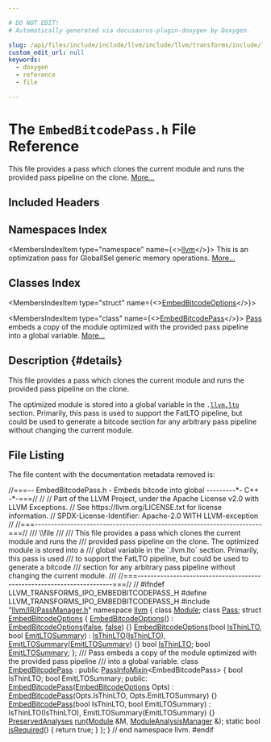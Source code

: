 ```yaml
---

# DO NOT EDIT!
# Automatically generated via docusaurus-plugin-doxygen by Doxygen.

slug: /api/files/include/include/llvm/include/llvm/transforms/include/llvm/transforms/ipo/embedbitcodepass-h
custom_edit_url: null
keywords:
  - doxygen
  - reference
  - file

---
```





# The `EmbedBitcodePass.h` File Reference

<DoxygenPage pluginConfig={pluginConfig}>

This file provides a pass which clones the current module and runs the provided pass pipeline on the clone. <a href="#details">More...</a>

## Included Headers

<IncludesList>
<IncludesListItem
  filePath="llvm/IR/PassManager.h"
  permalink="/docs/api/files/include/include/llvm/include/llvm/ir/passmanager-h"
  isLocal="true" />
</IncludesList>

## Namespaces Index

<MembersIndex>

<MembersIndexItem
  type="namespace"
  name={<><a href="/docs/api/namespaces/llvm">llvm</a></>}>
This is an optimization pass for GlobalISel generic memory operations. <a href="/docs/api/namespaces/llvm/#details">More...</a>
</MembersIndexItem>

</MembersIndex>

## Classes Index

<MembersIndex>

<MembersIndexItem
  type="struct"
  name={<><a href="/docs/api/structs/llvm/embedbitcodeoptions">EmbedBitcodeOptions</a></>}>
</MembersIndexItem>

<MembersIndexItem
  type="class"
  name={<><a href="/docs/api/classes/llvm/embedbitcodepass">EmbedBitcodePass</a></>}>
<a href="/docs/api/classes/llvm/pass">Pass</a> embeds a copy of the module optimized with the provided pass pipeline into a global variable. <a href="/docs/api/classes/llvm/embedbitcodepass/#details">More...</a>
</MembersIndexItem>

</MembersIndex>

## Description {#details}

This file provides a pass which clones the current module and runs the provided pass pipeline on the clone.

The optimized module is stored into a global variable in the <code>.<a href="/docs/api/namespaces/llvm/lto">llvm.lto</a></code> section. Primarily, this pass is used to support the FatLTO pipeline, but could be used to generate a bitcode section for any arbitrary pass pipeline without changing the current module.

## File Listing

The file content with the documentation metadata removed is:

<ProgramListing>

<Link id="l00001" /><CodeLine lineNumber="1"><span class="doxyHighlightComment">//===-- EmbedBitcodePass.h - Embeds bitcode into global ---------&#42;- C++ -&#42;-===//</span></CodeLine>
<Link id="l00002" /><CodeLine lineNumber="2"><span class="doxyHighlightComment">//</span></CodeLine>
<Link id="l00003" /><CodeLine lineNumber="3"><span class="doxyHighlightComment">// Part of the LLVM Project, under the Apache License v2.0 with LLVM Exceptions.</span></CodeLine>
<Link id="l00004" /><CodeLine lineNumber="4"><span class="doxyHighlightComment">// See https://llvm.org/LICENSE.txt for license information.</span></CodeLine>
<Link id="l00005" /><CodeLine lineNumber="5"><span class="doxyHighlightComment">// SPDX-License-Identifier: Apache-2.0 WITH LLVM-exception</span></CodeLine>
<Link id="l00006" /><CodeLine lineNumber="6"><span class="doxyHighlightComment">//</span></CodeLine>
<Link id="l00007" /><CodeLine lineNumber="7"><span class="doxyHighlightComment">//===----------------------------------------------------------------------===//</span></CodeLine>
<Link id="l00008" /><CodeLine lineNumber="8"><span class="doxyHighlightComment">/// \\file</span></CodeLine>
<Link id="l00009" /><CodeLine lineNumber="9"><span class="doxyHighlightComment">///</span></CodeLine>
<Link id="l00010" /><CodeLine lineNumber="10"><span class="doxyHighlightComment">/// This file provides a pass which clones the current module and runs the</span></CodeLine>
<Link id="l00011" /><CodeLine lineNumber="11"><span class="doxyHighlightComment">/// provided pass pipeline on the clone. The optimized module is stored into a</span></CodeLine>
<Link id="l00012" /><CodeLine lineNumber="12"><span class="doxyHighlightComment">/// global variable in the &#96;.llvm.lto&#96; section. Primarily, this pass is used</span></CodeLine>
<Link id="l00013" /><CodeLine lineNumber="13"><span class="doxyHighlightComment">/// to support the FatLTO pipeline, but could be used to generate a bitcode</span></CodeLine>
<Link id="l00014" /><CodeLine lineNumber="14"><span class="doxyHighlightComment">/// section for any arbitrary pass pipeline without changing the current module.</span></CodeLine>
<Link id="l00015" /><CodeLine lineNumber="15"><span class="doxyHighlightComment">///</span></CodeLine>
<Link id="l00016" /><CodeLine lineNumber="16"><span class="doxyHighlightComment">//===----------------------------------------------------------------------===//</span></CodeLine>
<Link id="l00017" /><CodeLine lineNumber="17"><span class="doxyHighlightComment">//</span></CodeLine>
<Link id="l00018" /><CodeLine lineNumber="18"><span class="doxyHighlightPreprocessor">#ifndef LLVM&#95;TRANSFORMS&#95;IPO&#95;EMBEDBITCODEPASS&#95;H</span></CodeLine>
<Link id="l00019" /><CodeLine lineNumber="19"><span class="doxyHighlightPreprocessor">#define LLVM&#95;TRANSFORMS&#95;IPO&#95;EMBEDBITCODEPASS&#95;H</span></CodeLine>
<Link id="l00020" /><CodeLine lineNumber="20"></CodeLine>
<Link id="l00021" /><CodeLine lineNumber="21"><span class="doxyHighlightPreprocessor">#include &quot;<a href="/docs/api/files/include/include/llvm/include/llvm/ir/passmanager-h">llvm/IR/PassManager.h</a>&quot;</span></CodeLine>
<Link id="l00022" /><CodeLine lineNumber="22"></CodeLine>
<Link id="l00023" /><CodeLine lineNumber="23"><span class="doxyHighlightKeyword">namespace </span><span class="doxyHighlight"><a href="/docs/api/namespaces/llvm">llvm</a> &#123;</span></CodeLine>
<Link id="l00024" /><CodeLine lineNumber="24"><span class="doxyHighlightKeyword">class </span><span class="doxyHighlight"><a href="/docs/api/classes/llvm/module">Module</a>;</span></CodeLine>
<Link id="l00025" /><CodeLine lineNumber="25"><span class="doxyHighlightKeyword">class </span><span class="doxyHighlight"><a href="/docs/api/classes/llvm/pass">Pass</a>;</span></CodeLine>
<Link id="l00026" /><CodeLine lineNumber="26"></CodeLine>
<Link id="l00027" /><CodeLine lineNumber="27" lineLink="/docs/api/structs/llvm/embedbitcodeoptions"><span class="doxyHighlightKeyword">struct </span><span class="doxyHighlight"><a href="/docs/api/structs/llvm/embedbitcodeoptions/#a35e8add0d32ec1c0ecca85adb5c89a5f">EmbedBitcodeOptions</a> &#123;</span></CodeLine>
<Link id="l00028" /><CodeLine lineNumber="28" lineLink="/docs/api/structs/llvm/embedbitcodeoptions/#a35e8add0d32ec1c0ecca85adb5c89a5f"><span class="doxyHighlight">  <a href="/docs/api/structs/llvm/embedbitcodeoptions/#a35e8add0d32ec1c0ecca85adb5c89a5f">EmbedBitcodeOptions</a>() : <a href="/docs/api/structs/llvm/embedbitcodeoptions/#a35e8add0d32ec1c0ecca85adb5c89a5f">EmbedBitcodeOptions</a>(<a href="/docs/api/namespaces/false">false</a>, <a href="/docs/api/namespaces/false">false</a>) &#123;&#125;</span></CodeLine>
<Link id="l00029" /><CodeLine lineNumber="29" lineLink="/docs/api/structs/llvm/embedbitcodeoptions/#ae0b5a087b9ae4631e8456255a5316cbc"><span class="doxyHighlight">  <a href="/docs/api/structs/llvm/embedbitcodeoptions/#ae0b5a087b9ae4631e8456255a5316cbc">EmbedBitcodeOptions</a>(</span><span class="doxyHighlightKeywordType">bool</span><span class="doxyHighlight"> <a href="/docs/api/structs/llvm/embedbitcodeoptions/#ab05c3d53977dcb6e5b269037da876ed0">IsThinLTO</a>, </span><span class="doxyHighlightKeywordType">bool</span><span class="doxyHighlight"> <a href="/docs/api/structs/llvm/embedbitcodeoptions/#a55a28f1ee98e9eff13c4b2d7e8746593">EmitLTOSummary</a>)</span></CodeLine>
<Link id="l00030" /><CodeLine lineNumber="30"><span class="doxyHighlight">      : <a href="/docs/api/structs/llvm/embedbitcodeoptions/#ab05c3d53977dcb6e5b269037da876ed0">IsThinLTO</a>(<a href="/docs/api/structs/llvm/embedbitcodeoptions/#ab05c3d53977dcb6e5b269037da876ed0">IsThinLTO</a>), <a href="/docs/api/structs/llvm/embedbitcodeoptions/#a55a28f1ee98e9eff13c4b2d7e8746593">EmitLTOSummary</a>(<a href="/docs/api/structs/llvm/embedbitcodeoptions/#a55a28f1ee98e9eff13c4b2d7e8746593">EmitLTOSummary</a>) &#123;&#125;</span></CodeLine>
<Link id="l00031" /><CodeLine lineNumber="31" lineLink="/docs/api/structs/llvm/embedbitcodeoptions/#ab05c3d53977dcb6e5b269037da876ed0"><span class="doxyHighlight">  </span><span class="doxyHighlightKeywordType">bool</span><span class="doxyHighlight"> <a href="/docs/api/structs/llvm/embedbitcodeoptions/#ab05c3d53977dcb6e5b269037da876ed0">IsThinLTO</a>;</span></CodeLine>
<Link id="l00032" /><CodeLine lineNumber="32" lineLink="/docs/api/structs/llvm/embedbitcodeoptions/#a55a28f1ee98e9eff13c4b2d7e8746593"><span class="doxyHighlight">  </span><span class="doxyHighlightKeywordType">bool</span><span class="doxyHighlight"> <a href="/docs/api/structs/llvm/embedbitcodeoptions/#a55a28f1ee98e9eff13c4b2d7e8746593">EmitLTOSummary</a>;</span></CodeLine>
<Link id="l00033" /><CodeLine lineNumber="33"><span class="doxyHighlight">&#125;;</span></CodeLine>
<Link id="l00034" /><CodeLine lineNumber="34"></CodeLine>
<Link id="l00035" /><CodeLine lineNumber="35"><span class="doxyHighlightComment">/// Pass embeds a copy of the module optimized with the provided pass pipeline</span></CodeLine>
<Link id="l00036" /><CodeLine lineNumber="36"><span class="doxyHighlightComment">/// into a global variable.</span></CodeLine>
<Link id="l00037" /><CodeLine lineNumber="37" lineLink="/docs/api/classes/llvm/embedbitcodepass"><span class="doxyHighlightKeyword">class </span><span class="doxyHighlight"><a href="/docs/api/classes/llvm/embedbitcodepass/#ae9280c878ab9afbfa9b3cada829d926c">EmbedBitcodePass</a> : </span><span class="doxyHighlightKeyword">public</span><span class="doxyHighlight"> <a href="/docs/api/structs/llvm/passinfomixin">PassInfoMixin</a>&lt;EmbedBitcodePass&gt; &#123;</span></CodeLine>
<Link id="l00038" /><CodeLine lineNumber="38"><span class="doxyHighlight">  </span><span class="doxyHighlightKeywordType">bool</span><span class="doxyHighlight"> IsThinLTO;</span></CodeLine>
<Link id="l00039" /><CodeLine lineNumber="39"><span class="doxyHighlight">  </span><span class="doxyHighlightKeywordType">bool</span><span class="doxyHighlight"> EmitLTOSummary;</span></CodeLine>
<Link id="l00040" /><CodeLine lineNumber="40"></CodeLine>
<Link id="l00041" /><CodeLine lineNumber="41"><span class="doxyHighlightKeyword">public</span><span class="doxyHighlight">:</span></CodeLine>
<Link id="l00042" /><CodeLine lineNumber="42" lineLink="/docs/api/classes/llvm/embedbitcodepass/#ae9280c878ab9afbfa9b3cada829d926c"><span class="doxyHighlight">  <a href="/docs/api/classes/llvm/embedbitcodepass/#ae9280c878ab9afbfa9b3cada829d926c">EmbedBitcodePass</a>(<a href="/docs/api/structs/llvm/embedbitcodeoptions">EmbedBitcodeOptions</a> Opts)</span></CodeLine>
<Link id="l00043" /><CodeLine lineNumber="43"><span class="doxyHighlight">      : <a href="/docs/api/classes/llvm/embedbitcodepass/#ae9280c878ab9afbfa9b3cada829d926c">EmbedBitcodePass</a>(Opts.IsThinLTO, Opts.EmitLTOSummary) &#123;&#125;</span></CodeLine>
<Link id="l00044" /><CodeLine lineNumber="44" lineLink="/docs/api/classes/llvm/embedbitcodepass/#ac3e37197c97e3878f2aeb4b3427a69a7"><span class="doxyHighlight">  <a href="/docs/api/classes/llvm/embedbitcodepass/#ac3e37197c97e3878f2aeb4b3427a69a7">EmbedBitcodePass</a>(</span><span class="doxyHighlightKeywordType">bool</span><span class="doxyHighlight"> IsThinLTO, </span><span class="doxyHighlightKeywordType">bool</span><span class="doxyHighlight"> EmitLTOSummary)</span></CodeLine>
<Link id="l00045" /><CodeLine lineNumber="45"><span class="doxyHighlight">      : IsThinLTO(IsThinLTO), EmitLTOSummary(EmitLTOSummary) &#123;&#125;</span></CodeLine>
<Link id="l00046" /><CodeLine lineNumber="46"></CodeLine>
<Link id="l00047" /><CodeLine lineNumber="47"><span class="doxyHighlight">  <a href="/docs/api/classes/llvm/preservedanalyses">PreservedAnalyses</a> <a href="/docs/api/classes/llvm/embedbitcodepass/#a733d88adb5c9a8361ed07a8673514de5">run</a>(<a href="/docs/api/classes/llvm/module">Module</a> &amp;M, <a href="/docs/api/namespaces/llvm/#af9c9208365fd9ce11392b4d79485e259">ModuleAnalysisManager</a> &amp;);</span></CodeLine>
<Link id="l00048" /><CodeLine lineNumber="48"></CodeLine>
<Link id="l00049" /><CodeLine lineNumber="49" lineLink="/docs/api/classes/llvm/embedbitcodepass/#ad6a8127a8965ac1fe262db3733eba114"><span class="doxyHighlight">  </span><span class="doxyHighlightKeyword">static</span><span class="doxyHighlight"> </span><span class="doxyHighlightKeywordType">bool</span><span class="doxyHighlight"> <a href="/docs/api/classes/llvm/embedbitcodepass/#ad6a8127a8965ac1fe262db3733eba114">isRequired</a>() &#123; </span><span class="doxyHighlightKeywordFlow">return</span><span class="doxyHighlight"> </span><span class="doxyHighlightKeyword">true</span><span class="doxyHighlight">; &#125;</span></CodeLine>
<Link id="l00050" /><CodeLine lineNumber="50"><span class="doxyHighlight">&#125;;</span></CodeLine>
<Link id="l00051" /><CodeLine lineNumber="51"></CodeLine>
<Link id="l00052" /><CodeLine lineNumber="52"><span class="doxyHighlight">&#125; </span><span class="doxyHighlightComment">// end namespace llvm.</span></CodeLine>
<Link id="l00053" /><CodeLine lineNumber="53"></CodeLine>
<Link id="l00054" /><CodeLine lineNumber="54"><span class="doxyHighlightPreprocessor">#endif</span></CodeLine>

</ProgramListing>


</DoxygenPage>
